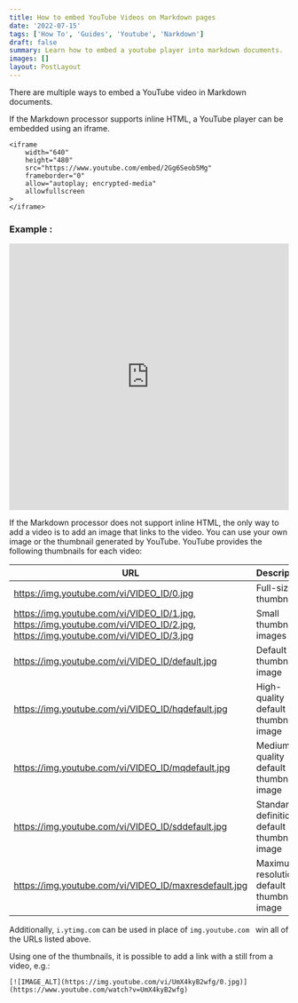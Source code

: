 ```yaml
---
title: How to embed YouTube Videos on Markdown pages
date: '2022-07-15'
tags: ['How To', 'Guides', 'Youtube', 'Narkdown']
draft: false
summary: Learn how to embed a youtube player into markdown documents.
images: []
layout: PostLayout
---
```


There are multiple ways to embed a YouTube video in Markdown documents.

If the Markdown processor supports inline HTML, a YouTube player can be embedded using an iframe.

```
<iframe
    width="640"
    height="480"
    src="https://www.youtube.com/embed/2Gg6Seob5Mg"
    frameborder="0"
    allow="autoplay; encrypted-media"
    allowfullscreen
>
</iframe>
```

### Example :

<iframe
  width="100%"
  height="480"
  src="https://www.youtube.com/embed/2Gg6Seob5Mg"
  frameborder="0"
  allow="autoplay; encrypted-media"
  allowfullscreen
></iframe>

If the Markdown processor does not support inline HTML, the only way to add a video is to add an image that links to the video. You can use your own image or the thumbnail generated by YouTube. YouTube provides the following thumbnails for each video:

| URL                                                                                                                             | Description                                 |
| ------------------------------------------------------------------------------------------------------------------------------- | ------------------------------------------- |
| https://img.youtube.com/vi/VIDEO_ID/0.jpg                                                                                       | Full-size thumbnail                         |
| https://img.youtube.com/vi/VIDEO_ID/1.jpg, https://img.youtube.com/vi/VIDEO_ID/2.jpg, https://img.youtube.com/vi/VIDEO_ID/3.jpg | Small thumbnail images                      |
| https://img.youtube.com/vi/VIDEO_ID/default.jpg                                                                                 | Default thumbnail image                     |
| https://img.youtube.com/vi/VIDEO_ID/hqdefault.jpg                                                                               | High-quality default thumbnail image        |
| https://img.youtube.com/vi/VIDEO_ID/mqdefault.jpg                                                                               | Medium-quality default thumbnail image      |
| https://img.youtube.com/vi/VIDEO_ID/sddefault.jpg                                                                               | Standard-definition default thumbnail image |
| https://img.youtube.com/vi/VIDEO_ID/maxresdefault.jpg                                                                           | Maximum-resolution default thumbnail image  |

Additionally, `i.ytimg.com` can be used in place of `img.youtube.com ` win all of the URLs listed above.

Using one of the thumbnails, it is possible to add a link with a still from a video, e.g.:

```
[![IMAGE_ALT](https://img.youtube.com/vi/UmX4kyB2wfg/0.jpg)](https://www.youtube.com/watch?v=UmX4kyB2wfg)
```
